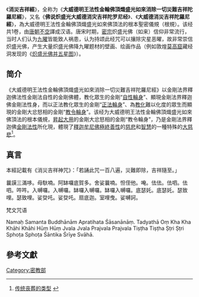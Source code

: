 《'''消災吉祥經'''》，全称为《'''大威德明王法性金輪佛頂熾盛光如來消除一切災難吉祥陀羅尼經'''》，又名《'''佛说炽盛光大威德消灾吉祥陀罗尼经'''》、《'''大威德消災吉祥陀羅尼經'''》，為大威德明王法性金輪佛頂熾盛光如來佛頂法的根本聖密儀規（根規）。该经共1卷，由[[唐朝|唐朝]][[不空|不空]]譯成汉语。唐宋时期，[[密宗|密宗]]炽盛光佛（如来）信仰非常流行，当时人们认为[[九曜|九曜]]皆能致人祸患，认为持颂此经咒可以攘除灾星恶曜，故非常崇信炽盛光佛，产生大量炽盛光佛降九曜题材的壁画、绘画作品（例如敦煌[[莫高窟|莫高窟]]藏经洞发现的《[[炽盛光佛并五星图|炽盛光佛并五星图]]》）。

== 简介 ==
《大威德明王法性金輪佛頂熾盛光如來消除一切災難吉祥陀羅尼經》以金剛法界釋迦佛法性金剛法自性的金剛佛體，教化眾生的金剛“[[自性輪身|自性輪身]]”、顯現金剛法界釋迦佛金剛法性身，而以正法教化眾生的金剛“[[正法輪身|正法輪身]]”、為[[教化|教化]]難以化度的眾生而顯現的金剛大忿怒相的金剛“[[教令輪身|教令輪身]]”。该经为大威德明王法性金輪佛頂熾盛光如來佛頂法的根本儀規，[[昇起大用|昇起大用]]的金剛大忿怒相的金剛“教令輪身”，乃是金剛法界釋迦佛[[金剛法性|金剛法性]]所化現，體現了[[釋迦牟尼|釋迦牟尼佛]][[極終善性|極終善性]]的[[慈悲|慈悲]]和[[智慧|智慧]]的一種特殊的[[大慈悲|大慈悲]]<ref>[http://www.tibetinfor.com.cn/zt/changdu/cdct/sangzang.htm 传统丧葬的类型] {{webarchive|url=https://web.archive.org/web/20090109155606/http://www.tibetinfor.com.cn/zt/changdu/cdct/sangzang.htm |date=2009-01-09 }}</ref>。

== 真言 ==
本經記載有《消災吉祥神咒》：「若誦此咒一百八遍，災難即除，吉祥隨至。」

曩謨三滿哆。母馱喃。阿缽囉底賀多。舍娑曩喃。怛侄他。唵。佉佉。佉呬。佉呬。吽吽。入嚩囉。入嚩囉。缽囉入嚩囉。缽囉入嚩囉。底瑟奼。底瑟奼。瑟致哩。瑟致哩。娑癹吒。娑癹吒。扇底迦。室哩曳。娑嚩訶。

;梵文咒语
Namaḥ Samanta Buddhānām Apratihata Śāsanānāṃ. Tadyathā Oṃ Kha Kha Khāhi Khāhi Hūṃ Hūṃ Jvala Jvala Prajvala Prajvala Tiṣṭha Tiṣṭha Ṣṭri Ṣṭri Sphoṭa Sphoṭa Śāntika Śrīye Svāhā.

==參考文獻==
<div class="references-small">
<references />
</div>

{{China-buddhism-book-mijiao}}
[[Category:密教部|Category:密教部]]